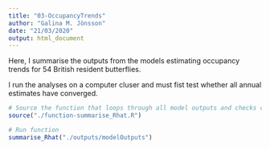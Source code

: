 ```yaml
---
title: "03-OccupancyTrends"
author: "Galina M. Jönsson"
date: "21/03/2020"
output: html_document
---
```


Here, I summarise the outputs from the models estimating occupancy trends for 54 British resident butterflies. 

I run the analyses on a computer cluser and must fist test whether all annual estimates have converged. 

```r
# Source the function that loops through all model outputs and checks convergence, i.e. is Rhat >1.1?
source("./function-summarise_Rhat.R")

# Run function
summarise_Rhat("./outputs/modelOutputs")

```

